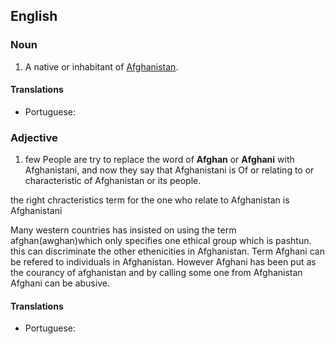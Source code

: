 ==English==

===Noun===
{{en-noun}}

# A native or inhabitant of [[Afghanistan]].

====Translations====
{{trans-top|Afghanistani}}
* Portuguese: {{t+|pt|afegão|m}}
{{trans-mid}}
{{trans-bottom}}


===Adjective===
{{en-adj}}

# few People are try to replace the word of '''Afghan''' or '''Afghani''' with Afghanistani, and now they say that Afghanistani is Of or relating to or characteristic of Afghanistan or its people.

the right chracteristics term for the one who relate to Afghanistan is Afghanistani 

Many western countries has insisted on using the term afghan(awghan)which only specifies one ethical group which is pashtun. this can discriminate the other ethenicities in Afghanistan. Term Afghani can be refered to individuals in Afghanistan. However Afghani has been put as the courancy of afghanistan and by calling some one from Afghanistan Afghani can be abusive. 



====Translations====
{{trans-top|Afghanistani}}
* Portuguese: {{t+|pt|afegão|m}}
{{trans-mid}}
{{trans-bottom}}